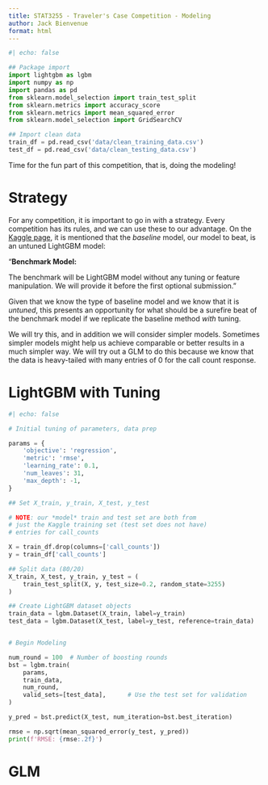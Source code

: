 ```yaml
---
title: STAT3255 - Traveler's Case Competition - Modeling
author: Jack Bienvenue
format: html
---
```


``` python
#| echo: false

## Package import
import lightgbm as lgbm
import numpy as np
import pandas as pd
from sklearn.model_selection import train_test_split
from sklearn.metrics import accuracy_score
from sklearn.metrics import mean_squared_error
from sklearn.model_selection import GridSearchCV

## Import clean data
train_df = pd.read_csv('data/clean_training_data.csv')
test_df = pd.read_csv('data/clean_testing_data.csv')
```

Time for the fun part of this competition, that is, doing the modeling!

# Strategy

For any competition, it is important to go in with a strategy. Every competition has its rules, and we can use these to our advantage. On the [Kaggle page](https://www.kaggle.com/competitions/2024-travelers-umc-u-conn/overview), it is mentioned that the *baseline* model, our model to beat, is an untuned LightGBM model:

::: {.callout}
"**Benchmark Model:**

The benchmark will be LightGBM model without any tuning or feature manipulation. We will provide it before the first optional submission."
:::

Given that we know the type of baseline model and we know that it is *untuned*, this presents an opportunity for what should be a surefire beat of the benchmark model if we replicate the baseline method *with* tuning. 

We will try this, and in addition we will consider simpler models. Sometimes simpler models might help us achieve comparable or better results in a much simpler way. We will try out a GLM to do this because we know that the data is heavy-tailed with many entries of $0$ for the call count response.

# LightGBM with Tuning

``` python
#| echo: false

# Initial tuning of parameters, data prep

params = {
    'objective': 'regression',
    'metric': 'rmse',
    'learning_rate': 0.1,
    'num_leaves': 31,
    'max_depth': -1,
}

## Set X_train, y_train, X_test, y_test

# NOTE: our *model* train and test set are both from
# just the Kaggle training set (test set does not have)
# entries for call_counts

X = train_df.drop(columns=['call_counts'])
y = train_df['call_counts']

## Split data (80/20)
X_train, X_test, y_train, y_test = (
    train_test_split(X, y, test_size=0.2, random_state=3255)
)

## Create LightGBM dataset objects
train_data = lgbm.Dataset(X_train, label=y_train)
test_data = lgbm.Dataset(X_test, label=y_test, reference=train_data)


# Begin Modeling

num_round = 100  # Number of boosting rounds
bst = lgbm.train(
    params,
    train_data,
    num_round,
    valid_sets=[test_data],      # Use the test set for validation
)

y_pred = bst.predict(X_test, num_iteration=bst.best_iteration)

rmse = np.sqrt(mean_squared_error(y_test, y_pred))
print(f'RMSE: {rmse:.2f}')
```

# GLM

